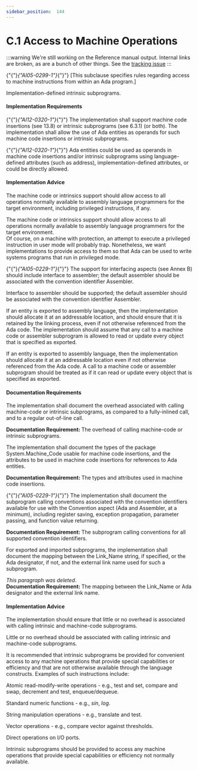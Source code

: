 ---
sidebar_position:  144
---

# C.1 Access to Machine Operations

:::warning
We're still working on the Reference manual output.  Internal links are broken,
as are a bunch of other things.
See the [tracking issue](https://github.com/ada-lang-io/ada-lang-io/issues/20)
:::


<p>{"{"}<em>{"AI05-0299-1"}</em>{"}"} [This subclause specifies rules regarding access to machine instructions from within an Ada program.] <br /></p>

<Admonition type="aarm" aarm="implementation-defined" title="Implementation defined: ">
<strong></strong>Implementation-defined intrinsic subprograms.<br /></Admonition>


#### Implementation Requirements

<p>{"{"}<em>{"AI12-0320-1"}</em>{"}"} The implementation shall support machine code insertions (see 13.8) or intrinsic subprograms (see 6.3.1) (or both). The implementation shall allow the use of Ada entities as operands for such machine code insertions or intrinsic subprograms.<br /></p>

<Admonition type="aarm" aarm="discussion" title="Discussion: ">
<strong></strong>{"{"}<em>{"AI12-0320-1"}</em>{"}"} Ada entities could be used as operands in machine code insertions and/or intrinsic subprograms using language-defined attributes (such as address), implementation-defined attributes, or could be directly allowed. <br /></Admonition>


#### Implementation Advice

<p>The machine code or intrinsics support should allow access to all operations normally available to assembly language programmers for the target environment, including privileged instructions, if any. <br /></p>

<Admonition type="aarm" aarm="implementation-advice" title="Implementation Advice">
<strong></strong>The machine code or intrinsics support should allow access to all operations normally available to assembly language programmers for the target environment.<br /></Admonition>

<Admonition type="aarm" aarm="ramification" title="Ramification: ">
<strong></strong>Of course, on a machine with protection, an attempt to execute a privileged instruction in user mode will probably trap. Nonetheless, we want implementations to provide access to them so that Ada can be used to write systems programs that run in privileged mode. <br /></Admonition>

<p>{"{"}<em>{"AI05-0229-1"}</em>{"}"} The support for interfacing aspects (see Annex B) should include interface to assembler; the default assembler should be associated with the convention identifier Assembler. <br /></p>

<Admonition type="aarm" aarm="implementation-advice" title="Implementation Advice">
<strong></strong>Interface to assembler should be supported; the default assembler should be associated with the convention identifier Assembler.<br /></Admonition>

<p>If an entity is exported to assembly language, then the implementation should allocate it at an addressable location, and should ensure that it is retained by the linking process, even if not otherwise referenced from the Ada code. The implementation should assume that any call to a machine code or assembler subprogram is allowed to read or update every object that is specified as exported. <br /></p>

<Admonition type="aarm" aarm="implementation-advice" title="Implementation Advice">
<strong></strong>If an entity is exported to assembly language, then the implementation should allocate it at an addressable location even if not otherwise referenced from the Ada code. A call to a machine code or assembler subprogram should be treated as if it can read or update every object that is specified as exported.<br /></Admonition>


#### Documentation Requirements

<p>The implementation shall document the overhead associated with calling machine-code or intrinsic subprograms, as compared to a fully-inlined call, and to a regular out-of-line call. <br /></p>

<Admonition type="aarm" aarm="note" title="Note: ">
<strong>Documentation Requirement: </strong>The overhead of calling machine-code or intrinsic subprograms.<br /></Admonition>

<p>The implementation shall document the types of the package System.Machine_Code usable for machine code insertions, and the attributes to be used in machine code insertions for references to Ada entities. <br /></p>

<Admonition type="aarm" aarm="note" title="Note: ">
<strong>Documentation Requirement: </strong>The types and attributes used in machine code insertions.<br /></Admonition>

<p>{"{"}<em>{"AI05-0229-1"}</em>{"}"} The implementation shall document the subprogram calling conventions associated with the convention identifiers available for use with the Convention aspect (Ada and Assembler, at a minimum), including register saving, exception propagation, parameter passing, and function value returning. <br /></p>

<Admonition type="aarm" aarm="note" title="Note: ">
<strong>Documentation Requirement: </strong>The subprogram calling conventions for all supported convention identifiers.<br /></Admonition>

<p>For exported and imported subprograms, the implementation shall document the mapping between the Link_Name string, if specified, or the Ada designator, if not, and the external link name used for such a subprogram. <br /></p>

<Admonition type="aarm" aarm="note" title="Note: ">
<em>This paragraph was deleted.</em><br /></Admonition>

<Admonition type="aarm" aarm="note" title="Note: ">
<strong>Documentation Requirement: </strong>The mapping between the Link_Name or Ada designator and the external link name.<br /></Admonition>


#### Implementation Advice

<p>The implementation should ensure that little or no overhead is associated with calling intrinsic and machine-code subprograms. <br /></p>

<Admonition type="aarm" aarm="implementation-advice" title="Implementation Advice">
<strong></strong>Little or no overhead should be associated with calling intrinsic and machine-code subprograms.<br /></Admonition>

<p>It is recommended that intrinsic subprograms be provided for convenient access to any machine operations that provide special capabilities or efficiency and that are not otherwise available through the language constructs. Examples of such instructions include: <br /></p>

<p>Atomic read-modify-write operations - e.g., test and set, compare and swap, decrement and test, enqueue/dequeue.<br /></p>

<p>Standard numeric functions - e.g., <em>sin</em>, <em>log</em>.<br /></p>

<p>String manipulation operations - e.g., translate and test.<br /></p>

<p>Vector operations - e.g., compare vector against thresholds.<br /></p>

<p>Direct operations on I/O ports.<br /></p>

<Admonition type="aarm" aarm="implementation-advice" title="Implementation Advice">
<strong></strong>Intrinsic subprograms should be provided to access any machine operations that provide special capabilities or efficiency not normally available.<br /></Admonition>

